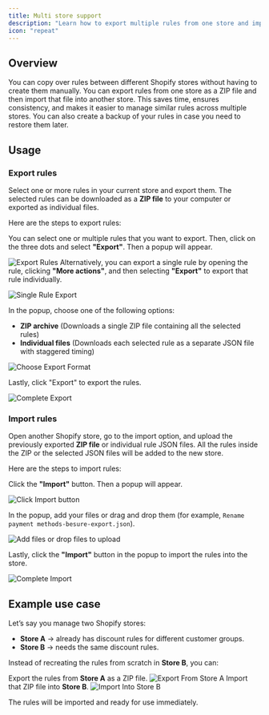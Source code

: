 ```yaml
---
title: Multi store support
description: "Learn how to export multiple rules from one store and import them into another Shopify store."
icon: "repeat"
---
```


## Overview

You can copy over rules between different Shopify stores without having to create them manually. You can export rules from one store as a ZIP file and then import that file into another store. This saves time, ensures consistency, and makes it easier to manage similar rules across multiple stores. You can also create a backup of your rules in case you need to restore them later.

## Usage

### Export rules

Select one or more rules in your current store and export them. The selected rules can be downloaded as a **ZIP file** to your computer or exported as individual files.

Here are the steps to export rules:

<Steps>
  <Step title="Select rules">

You can select one or multiple rules that you want to export. Then, click on the three dots and select **"Export"**. Then a popup will appear.

<img
  src="/images/advanced/multi-store-support/export-rules.webp"
  alt="Export Rules"
/>
Alternatively, you can export a single rule by opening the rule, clicking **"More actions"**, and then selecting **"Export"** to export that rule individually.

<img
  src="/images/advanced/multi-store-support/single-rule-export.webp"
  alt="Single Rule Export"
/>
</Step>


<Step title="Choose export format">

In the popup, choose one of the following options:

- **ZIP archive** (Downloads a single ZIP file containing all the selected rules)
- **Individual files** (Downloads each selected rule as a separate JSON file with staggered timing)

<img
  src="/images/advanced/multi-store-support/choose-export-format.webp"
  alt="Choose Export Format"
/>
</Step>

<Step title="Complete export">

Lastly, click "Export" to export the rules.

<img
  src="/images/advanced/multi-store-support/complete-export.webp"
  alt="Complete Export"
/>
</Step>
</Steps>

### Import rules

Open another Shopify store, go to the import option, and upload the previously exported **ZIP file** or individual rule JSON files. All the rules inside the ZIP or the selected JSON files will be added to the new store.

Here are the steps to import rules:

<Steps>
<Step title="Click Import button">

Click the **"Import"** button. Then a popup will appear.

<img
  src="/images/advanced/multi-store-support/click-import-button.webp"
  alt="Click Import button"
/>
</Step>

<Step title="Add files or drop files to upload">

In the popup, add your files or drag and drop them (for example, `Rename payment methods-besure-export.json`).

<img
  src="/images/advanced/multi-store-support/add-files-or-drop-files-to-upload.webp"
  alt="Add files or drop files to upload"
/>
</Step>

<Step title="Complete import">

Lastly, click the **"Import"** button in the popup to import the rules into the store.

<img
  src="/images/advanced/multi-store-support/complete-import.webp"
  alt="Complete Import"
/>
</Step>
</Steps>

## Example use case

Let’s say you manage two Shopify stores:

- **Store A** → already has discount rules for different customer groups.
- **Store B** → needs the same discount rules.

Instead of recreating the rules from scratch in **Store B**, you can:

<Steps>
  <Step title="Export rules from Store A">
    Export the rules from <strong>Store A</strong> as a ZIP file.
    <img
      src="/images/advanced/multi-store-support/export-rules.webp"
      alt="Export From Store A"
    />
  </Step>

  <Step title="Import rules into Store B">
    Import that ZIP file into <strong>Store B</strong>.
    <img
      src="/images/advanced/multi-store-support/import-into-store-b.webp"
      alt="Import Into Store B"
    />
  </Step>
</Steps>

The rules will be imported and ready for use immediately.
